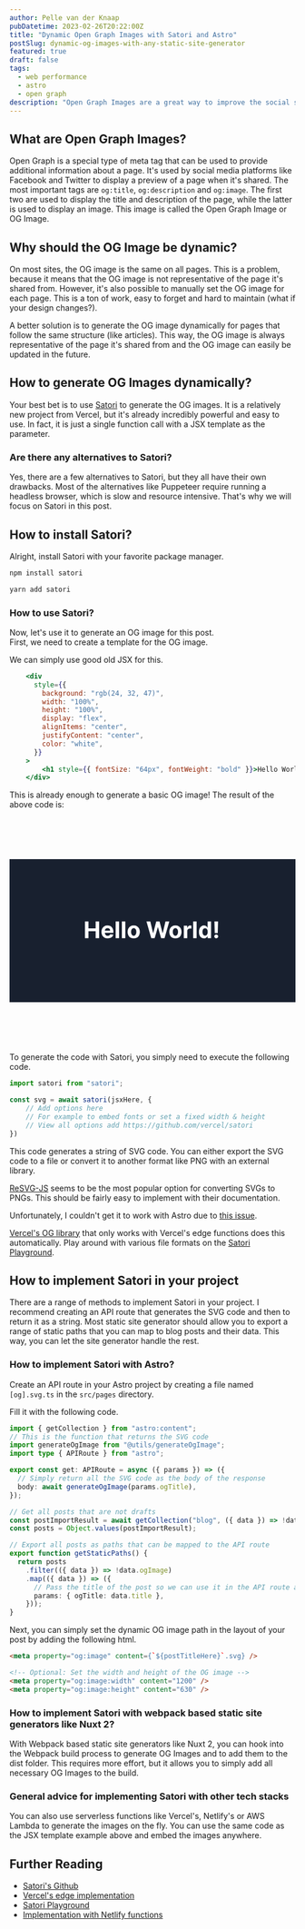 ```yaml
---
author: Pelle van der Knaap
pubDatetime: 2023-02-26T20:22:00Z
title: "Dynamic Open Graph Images with Satori and Astro"
postSlug: dynamic-og-images-with-any-static-site-generator
featured: true
draft: false
tags:
  - web performance
  - astro
  - open graph
description: "Open Graph Images are a great way to improve the social sharing experience of your website. In this post I'll show you how to create them and how to generate them dynamically with any static site generator, like Astro, Nuxt or Next."
---
```


## What are Open Graph Images?
Open Graph is a special type of meta tag that can be used to provide additional information about a page. 
It's used by social media platforms like Facebook and Twitter to display a preview of a page when it's shared. 
The most important tags are `og:title`, `og:description` and `og:image`. 
The first two are used to display the title and description of the page, while the latter is used to display an image. 
This image is called the Open Graph Image or OG Image.

## Why should the OG Image be dynamic?
On most sites, the OG image is the same on all pages.
This is a problem, because it means that the OG image is not representative of the page it's shared from.
However, it's also possible to manually set the OG image for each page.
This is a ton of work, easy to forget and hard to maintain (what if your design changes?).

A better solution is to generate the OG image dynamically for pages that follow the same structure (like articles).
This way, the OG image is always representative of the page it's shared from and the OG image can easily be updated in the future.

## How to generate OG Images dynamically?
Your best bet is to use [Satori](https://github.com/vercel/satori) to generate the OG images.
It is a relatively new project from Vercel, but it's already incredibly powerful and easy to use.
In fact, it is just a single function call with a JSX template as the parameter.

### Are there any alternatives to Satori?
Yes, there are a few alternatives to Satori, but they all have their own drawbacks.
Most of the alternatives like Puppeteer require running a headless browser, which is slow and resource intensive.
That's why we will focus on Satori in this post.

## How to install Satori?
Alright, install Satori with your favorite package manager.

```bash
npm install satori
```

```bash
yarn add satori
```

### How to use Satori?
Now, let's use it to generate an OG image for this post.  
First, we need to create a template for the OG image.

We can simply use good old JSX for this.

```jsx
    <div
      style={{
        background: "rgb(24, 32, 47)",
        width: "100%",
        height: "100%",
        display: "flex",
        alignItems: "center",
        justifyContent: "center",
        color: "white",
      }}
    >
        <h1 style={{ fontSize: "64px", fontWeight: "bold" }}>Hello World!</h1>
    </div>
```

This is already enough to generate a basic OG image!
The result of the above code is:

<svg style="width: 100%;height: 400px;" viewBox="0 0 800 400" xmlns="http://www.w3.org/2000/svg"><rect x="0" y="0" width="800" height="400" fill="rgb(24, 32, 47)"/><path fill="white" d="M220.9 220.9L211.0 220.9L211.0 174.4L220.9 174.4L220.9 193.6L240.9 193.6L240.9 174.4L250.7 174.4L250.7 220.9L240.9 220.9L240.9 201.7L220.9 201.7L220.9 220.9ZM274.5 221.6L274.5 221.6Q269.1 221.6 265.3 219.4Q261.4 217.2 259.3 213.2Q257.2 209.1 257.2 203.6L257.2 203.6Q257.2 198.2 259.3 194.2Q261.4 190.1 265.2 187.8Q269 185.5 274.1 185.5L274.1 185.5Q277.6 185.5 280.6 186.6Q283.6 187.7 285.8 189.9Q288.0 192.2 289.3 195.5Q290.5 198.8 290.5 203.3L290.5 203.3L290.5 205.9L261.1 205.9L261.1 199.9L281.4 199.9Q281.4 197.8 280.5 196.2Q279.6 194.6 278.0 193.7Q276.4 192.8 274.3 192.8L274.3 192.8Q272.1 192.8 270.4 193.8Q268.7 194.8 267.8 196.5Q266.8 198.2 266.8 200.2L266.8 200.2L266.8 205.9Q266.8 208.5 267.7 210.4Q268.7 212.3 270.5 213.3Q272.3 214.4 274.7 214.4L274.7 214.4Q276.3 214.4 277.6 213.9Q279.0 213.4 279.9 212.5Q280.9 211.6 281.4 210.3L281.4 210.3L290.3 210.9Q289.7 214.1 287.6 216.5Q285.5 218.9 282.1 220.3Q278.8 221.6 274.5 221.6ZM296.9 174.4L306.5 174.4L306.5 220.9L296.9 220.9L296.9 174.4ZM314.3 174.4L324.0 174.4L324.0 220.9L314.3 220.9L314.3 174.4ZM347.5 221.6L347.5 221.6Q342.2 221.6 338.3 219.3Q334.5 217.1 332.4 213.0Q330.3 208.9 330.3 203.6L330.3 203.6Q330.3 198.2 332.4 194.1Q334.5 190.1 338.3 187.8Q342.2 185.5 347.5 185.5L347.5 185.5Q352.8 185.5 356.6 187.8Q360.5 190.1 362.5 194.1Q364.6 198.2 364.6 203.6L364.6 203.6Q364.6 208.9 362.5 213.0Q360.5 217.1 356.6 219.3Q352.8 221.6 347.5 221.6ZM347.5 214.1L347.5 214.1Q349.9 214.1 351.5 212.7Q353.1 211.3 354.0 208.9Q354.8 206.6 354.8 203.5L354.8 203.5Q354.8 200.5 354.0 198.1Q353.1 195.7 351.5 194.3Q349.9 192.9 347.5 192.9L347.5 192.9Q345.1 192.9 343.4 194.3Q341.8 195.7 340.9 198.1Q340.1 200.5 340.1 203.5L340.1 203.5Q340.1 206.6 340.9 208.9Q341.8 211.3 343.4 212.7Q345.1 214.1 347.5 214.1ZM406.0 220.9L396.5 220.9L383.1 174.4L393.9 174.4L401.6 206.7L402.0 206.7L410.5 174.4L419.7 174.4L428.2 206.8L428.6 206.8L436.3 174.4L447.0 174.4L433.7 220.9L424.1 220.9L415.3 190.5L414.9 190.5L406.0 220.9ZM464.1 221.6L464.1 221.6Q458.8 221.6 454.9 219.3Q451.1 217.1 449.0 213.0Q446.9 208.9 446.9 203.6L446.9 203.6Q446.9 198.2 449.0 194.1Q451.1 190.1 454.9 187.8Q458.8 185.5 464.1 185.5L464.1 185.5Q469.4 185.5 473.2 187.8Q477.1 190.1 479.2 194.1Q481.3 198.2 481.3 203.6L481.3 203.6Q481.3 208.9 479.2 213.0Q477.1 217.1 473.2 219.3Q469.4 221.6 464.1 221.6ZM464.1 214.1L464.1 214.1Q466.5 214.1 468.2 212.7Q469.8 211.3 470.6 208.9Q471.4 206.6 471.4 203.5L471.4 203.5Q471.4 200.5 470.6 198.1Q469.8 195.7 468.2 194.3Q466.5 192.9 464.1 192.9L464.1 192.9Q461.7 192.9 460.1 194.3Q458.4 195.7 457.6 198.1Q456.8 200.5 456.8 203.5L456.8 203.5Q456.8 206.6 457.6 208.9Q458.4 211.3 460.1 212.7Q461.7 214.1 464.1 214.1ZM497.3 220.9L487.6 220.9L487.6 186.0L497.0 186.0L497.0 192.1L497.3 192.1Q498.3 188.8 500.5 187.2Q502.8 185.5 505.7 185.5L505.7 185.5Q506.5 185.5 507.3 185.6Q508.1 185.7 508.8 185.8L508.8 185.8L508.8 194.4Q508.1 194.2 506.9 194.1Q505.7 193.9 504.7 193.9L504.7 193.9Q502.5 193.9 500.9 194.8Q499.2 195.7 498.2 197.4Q497.3 199.0 497.3 201.2L497.3 201.2L497.3 220.9ZM513.8 174.4L523.4 174.4L523.4 220.9L513.8 220.9L513.8 174.4ZM544.0 221.5L544.0 221.5Q540.0 221.5 536.8 219.4Q533.6 217.4 531.7 213.3Q529.9 209.3 529.9 203.5L529.9 203.5Q529.9 197.5 531.8 193.5Q533.7 189.5 536.9 187.5Q540.2 185.5 544.0 185.5L544.0 185.5Q546.9 185.5 548.9 186.5Q550.9 187.5 552.1 189.0Q553.3 190.4 553.9 191.9L553.9 191.9L554.2 191.9L554.2 174.4L563.9 174.4L563.9 220.9L554.3 220.9L554.3 215.3L553.9 215.3Q553.3 216.8 552.0 218.2Q550.8 219.6 548.8 220.5Q546.8 221.5 544.0 221.5ZM547.1 213.8L547.1 213.8Q549.4 213.8 551.1 212.5Q552.7 211.2 553.6 208.9Q554.4 206.6 554.4 203.4L554.4 203.4Q554.4 200.3 553.6 198.0Q552.7 195.7 551.1 194.5Q549.4 193.2 547.1 193.2L547.1 193.2Q544.7 193.2 543.1 194.5Q541.4 195.8 540.6 198.1Q539.8 200.4 539.8 203.4L539.8 203.4Q539.8 206.5 540.6 208.8Q541.5 211.2 543.1 212.5Q544.7 213.8 547.1 213.8ZM573.3 174.4L583.4 174.4L582.5 206.9L574.2 206.9L573.3 174.4ZM578.3 221.5L578.3 221.5Q576.1 221.5 574.5 219.9Q572.9 218.3 572.9 216.0L572.9 216.0Q572.9 213.8 574.5 212.2Q576.1 210.6 578.3 210.6L578.3 210.6Q580.5 210.6 582.1 212.2Q583.8 213.8 583.8 216.0L583.8 216.0Q583.8 217.5 583.0 218.8Q582.3 220.0 581.0 220.8Q579.8 221.5 578.3 221.5Z "/></svg>

To generate the code with Satori, you simply need to execute the following code.
```js
import satori from "satori";

const svg = await satori(jsxHere, {
    // Add options here
    // For example to embed fonts or set a fixed width & height
    // View all options add https://github.com/vercel/satori
})
```
This code generates a string of SVG code.
You can either export the SVG code to a file or convert it to another format like PNG with an external library. 

[ReSVG-JS](https://github.com/yisibl/resvg-js) seems to be the most popular option for converting SVGs to PNGs.
This should be fairly easy to implement with their documentation.

Unfortunately, I couldn't get it to work with Astro due to [this issue](https://github.com/yisibl/resvg-js/issues/175#issuecomment-1346452466).

[Vercel's OG library](https://vercel.com/docs/concepts/functions/edge-functions/og-image-generation) that only works with Vercel's edge functions does this automatically.
Play around with various file formats on the [Satori Playground](https://og-playground.vercel.app/).

## How to implement Satori in your project
There are a range of methods to implement Satori in your project.
I recommend creating an API route that generates the SVG code and then to return it as a string.
Most static site generator should allow you to export a range of static paths that you can map to blog posts and their data.
This way, you can let the site generator handle the rest.

### How to implement Satori with Astro?
Create an API route in your Astro project by creating a file named `[og].svg.ts` in the `src/pages` directory.

Fill it with the following code.
```ts
import { getCollection } from "astro:content";
// This is the function that returns the SVG code
import generateOgImage from "@utils/generateOgImage";
import type { APIRoute } from "astro";

export const get: APIRoute = async ({ params }) => ({
  // Simply return all the SVG code as the body of the response
  body: await generateOgImage(params.ogTitle),
});

// Get all posts that are not drafts
const postImportResult = await getCollection("blog", ({ data }) => !data.draft);
const posts = Object.values(postImportResult);

// Export all posts as paths that can be mapped to the API route
export function getStaticPaths() {
  return posts
    .filter(({ data }) => !data.ogImage)
    .map(({ data }) => ({
      // Pass the title of the post so we can use it in the API route and as a static path
      params: { ogTitle: data.title },
    }));
}
```

Next, you can simply set the dynamic OG image path in the layout of your post by adding the following html.
```html
<meta property="og:image" content={`${postTitleHere}`.svg} />

<!-- Optional: Set the width and height of the OG image -->
<meta property="og:image:width" content="1200" />
<meta property="og:image:height" content="630" />
```

### How to implement Satori with webpack based static site generators like Nuxt 2?
With Webpack based static site generators like Nuxt 2, you can hook into the Webpack build process to generate OG Images and to add them to the dist folder.
This requires more effort, but it allows you to simply add all necessary OG Images to the build.

### General advice for implementing Satori with other tech stacks
You can also use serverless functions like Vercel's, Netlify's or AWS Lambda to generate the images on the fly.
You can use the same code as the JSX template example above and embed the images anywhere.

## Further Reading
- [Satori's Github](https://github.com/vercel/satori)
- [Vercel's edge implementation](https://vercel.com/docs/concepts/functions/edge-functions/og-image-generation)
- [Satori Playground](https://og-playground.vercel.app/)
- [Implementation with Netlify functions](https://www.leereamsnyder.com/blog/dynamic-social-media-images-with-sveltekit-and-resvg-js)
